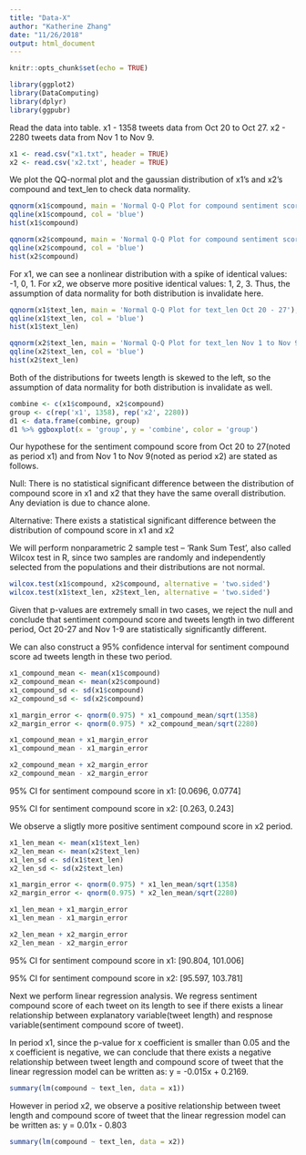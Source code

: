 ```yaml
---
title: "Data-X"
author: "Katherine Zhang"
date: "11/26/2018"
output: html_document
---
```


```r
knitr::opts_chunk$set(echo = TRUE)
```

```r
library(ggplot2)
library(DataComputing)
library(dplyr)
library(ggpubr)
```

Read the data into table.
x1 - 1358 tweets data from Oct 20 to Oct 27.
x2 - 2280 tweets data from Nov 1 to Nov 9.
```r
x1 <- read.csv("x1.txt", header = TRUE)
x2 <- read.csv('x2.txt', header = TRUE)
```

We plot the QQ-normal plot and the gaussian distribution of x1's and x2's compound and text_len to check data normality. 
```r
qqnorm(x1$compound, main = 'Normal Q-Q Plot for compound sentiment score Oct 20 - 27');
qqline(x1$compound, col = 'blue')
hist(x1$compound)

qqnorm(x2$compound, main = 'Normal Q-Q Plot for compound sentiment score Nov 1 to Nov 9');
qqline(x2$compound, col = 'blue')
hist(x2$compound)

```

For x1, we can see a nonlinear distribution with a spike of identical values: -1, 0, 1. For x2, we observe more positive identical values: 1, 2, 3. Thus, the assumption of data normality for both distribution is invalidate here. 


```r
qqnorm(x1$text_len, main = 'Normal Q-Q Plot for text_len Oct 20 - 27');
qqline(x1$text_len, col = 'blue')
hist(x1$text_len)

qqnorm(x2$text_len, main = 'Normal Q-Q Plot for text_len Nov 1 to Nov 9');
qqline(x2$text_len, col = 'blue')
hist(x2$text_len)
```
Both of the distributions for tweets length is skewed to the left, so the assumption of data normality for both distribution is invalidate as well. 

```r
combine <- c(x1$compound, x2$compound)
group <- c(rep('x1', 1358), rep('x2', 2280))
d1 <- data.frame(combine, group)
d1 %>% ggboxplot(x = 'group', y = 'combine', color = 'group')
```



Our hypothese for the sentiment compound score from Oct 20 to 27(noted as period x1) and from Nov 1 to Nov 9(noted as period x2) are stated as follows. 

Null: There is no statistical significant difference between the distribution of compound score in x1 and x2 that they have the same overall distribution. Any deviation is due to chance alone. 

Alternative: There exists a statistical significant difference between the distribution of compound score in x1 and x2

We will perform nonparametric 2 sample test -- 'Rank Sum Test', also called Wilcox test in R,  since two samples are randomly and independently selected from the populations and their distributions are not normal. 
```r
wilcox.test(x1$compound, x2$compound, alternative = 'two.sided')
wilcox.test(x1$text_len, x2$text_len, alternative = 'two.sided')
```

Given that p-values are extremely small in two cases, we reject the null and conclude that sentiment compound score and tweets length in two different period, Oct 20-27 and Nov 1-9 are statistically significantly different. 


We can also construct a 95% confidence interval for sentiment compound score ad tweets length in these two period. 
```r
x1_compound_mean <- mean(x1$compound)
x2_compound_mean <- mean(x2$compound)
x1_compound_sd <- sd(x1$compound)
x2_compound_sd <- sd(x2$compound)

x1_margin_error <- qnorm(0.975) * x1_compound_mean/sqrt(1358)
x2_margin_error <- qnorm(0.975) * x2_compound_mean/sqrt(2280)

x1_compound_mean + x1_margin_error
x1_compound_mean - x1_margin_error

x2_compound_mean + x2_margin_error
x2_compound_mean - x2_margin_error
```
95% CI for sentiment compound score in x1: [0.0696, 0.0774]

95% CI for sentiment compound score in x2: [0.263, 0.243]

We observe a sligtly more positive sentiment compound score in x2 period. 

```r
x1_len_mean <- mean(x1$text_len)
x2_len_mean <- mean(x2$text_len)
x1_len_sd <- sd(x1$text_len)
x2_len_sd <- sd(x2$text_len)

x1_margin_error <- qnorm(0.975) * x1_len_mean/sqrt(1358)
x2_margin_error <- qnorm(0.975) * x2_len_mean/sqrt(2280)

x1_len_mean + x1_margin_error
x1_len_mean - x1_margin_error

x2_len_mean + x2_margin_error
x2_len_mean - x2_margin_error
```

95% CI for sentiment compound score in x1: [90.804, 101.006]

95% CI for sentiment compound score in x2: [95.597, 103.781]


Next we perform linear regression analysis. We regress sentiment compound score of each tweet on its length to see if there exists a linear relationship between explanatory variable(tweet length) and respnose variable(sentiment compound score of tweet).

In period x1, since the p-value for x coefficient is smaller than 0.05 and the x coefficient is negative, we can conclude that there exists a negative relationship between tweet length and compound score of tweet that the linear regression model can be written as: y = -0.015x + 0.2169.
```r
summary(lm(compound ~ text_len, data = x1))
```

However in period x2, we observe a positive relationship between tweet length and compound score of tweet that the linear regression model can be written as: y = 0.01x - 0.803
```r
summary(lm(compound ~ text_len, data = x2))
```




